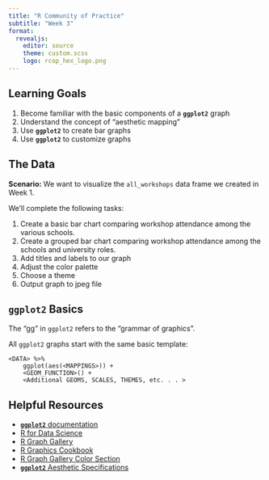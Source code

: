 ```yaml
---
title: "R Community of Practice"
subtitle: "Week 3"
format: 
  revealjs:
    editor: source
    theme: custom.scss
    logo: rcop_hex_logo.png
---
```


## Learning Goals

::: incremental

1. Become familiar with the basic components of a **`ggplot2`** graph
1. Understand the concept of "aesthetic mapping"
1. Use **`ggplot2`** to create bar graphs
1. Use **`ggplot2`** to customize graphs

:::

## The Data {.smaller}

**Scenario:** We want to visualize the `all_workshops` data frame we created in Week 1. 

We'll complete the following tasks:

:::incremental
1. Create a basic bar chart comparing workshop attendance among the various schools.
2. Create a grouped bar chart comparing workshop attendance among the schools and university roles. 
3. Add titles and labels to our graph
4. Adjust the color palette
5. Choose a theme
6. Output graph to jpeg file

:::

## `ggplot2` Basics

The "gg" in `ggplot2` refers to the "grammar of graphics". 

All `ggplot2` graphs start with the same basic template:

```
<DATA> %>%
    ggplot(aes(<MAPPINGS>)) +
    <GEOM_FUNCTION>() +
    <Additional GEOMS, SCALES, THEMES, etc. . . >

```

## Helpful Resources

- [**`ggplot2`** documentation](https://ggplot2.tidyverse.org/)
- [R for Data Science](https://r4ds.had.co.nz/)
- [R Graph Gallery](https://r-graph-gallery.com/)
- [R Graphics Cookbook](https://r-graphics.org/)
- [R Graph Gallery Color Section](https://r-graph-gallery.com/ggplot2-color.html)
- [**`ggplot2`** Aesthetic Specifications](https://ggplot2.tidyverse.org/articles/ggplot2-specs.html)